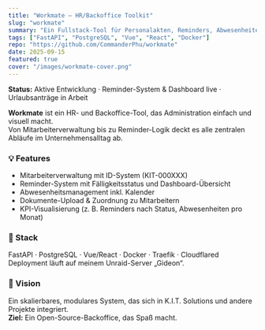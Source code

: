 ```yaml
---
title: "Workmate – HR/Backoffice Toolkit"
slug: "workmate"
summary: "Ein Fullstack-Tool für Personalakten, Reminders, Abwesenheiten und Dokumente. Entwickelt mit FastAPI und PostgreSQL."
tags: ["FastAPI", "PostgreSQL", "Vue", "React", "Docker"]
repo: "https://github.com/CommanderPhu/workmate"
date: 2025-09-15
featured: true
cover: "/images/workmate-cover.png"
---
```



<Callout>**Status:** Aktive Entwicklung · Reminder-System & Dashboard live · Urlaubsanträge in Arbeit</Callout>

**Workmate** ist ein HR- und Backoffice-Tool, das Administration einfach und visuell macht.  
Von Mitarbeiterverwaltung bis zu Reminder-Logik deckt es alle zentralen Abläufe im Unternehmensalltag ab.

### 💡 Features
- Mitarbeiterverwaltung mit ID-System (KIT-000XXX)  
- Reminder-System mit Fälligkeitsstatus und Dashboard-Übersicht  
- Abwesenheitsmanagement inkl. Kalender  
- Dokumente-Upload & Zuordnung zu Mitarbeitern  
- KPI-Visualisierung (z. B. Reminders nach Status, Abwesenheiten pro Monat)

### 🧱 Stack
FastAPI · PostgreSQL · Vue/React · Docker · Traefik · Cloudflared  
Deployment läuft auf meinem Unraid-Server „Gideon“.

### 🌱 Vision
Ein skalierbares, modulares System, das sich in K.I.T. Solutions und andere Projekte integriert.  
**Ziel:** Ein Open-Source-Backoffice, das Spaß macht.
